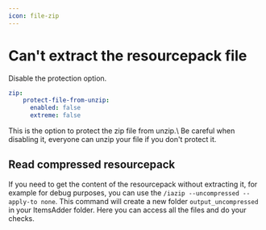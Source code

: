 ```yaml
---
icon: file-zip
---
```


# Can't extract the resourcepack file

Disable the protection option.


```yaml config.yml lines icon="yaml"
zip:
    protect-file-from-unzip:
      enabled: false
      extreme: false
```



<Warning>
This is the option to protect the zip file from unzip.\
Be careful when disabling it, everyone can unzip your file if you don't protect it.
</Warning>


## Read compressed resourcepack

If you need to get the content of the resourcepack without extracting it, for example for debug purposes, you can use the `/iazip --uncompressed --apply-to none`. This command will create a new folder `output_uncompressed` in your ItemsAdder folder. Here you can access all the files and do your checks.
